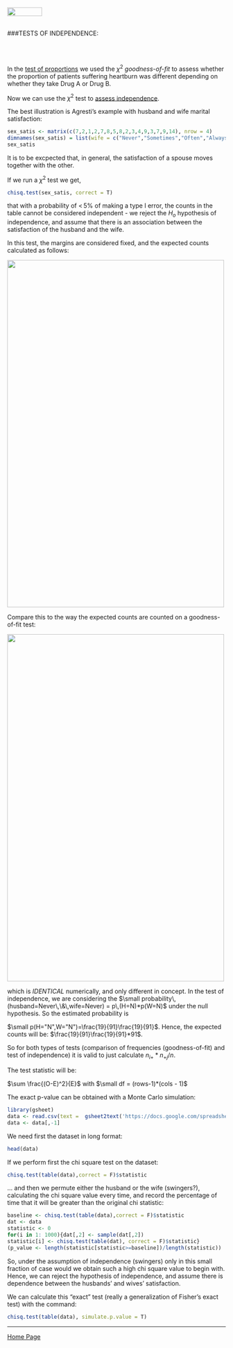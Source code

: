 <br>
<a href="http://rinterested.github.io/statistics/index.html">
<img HEIGHT="20" WIDTH="80" src="https://cloud.githubusercontent.com/assets/9312897/10556783/a27a26fa-745c-11e5-9b1a-2d5bd737387a.PNG"></a>
<br><br>

###TESTS OF INDEPENDENCE:
<br>

<br><br>

In the [test of proportions](http://rinterested.github.io/statistics/tests_of_proportions.html) we used the $\chi^2$ *goodness-of-fit* to assess whether the proportion of patients suffering heartburn was different depending on whether they take Drug A or Drug B. 

Now we can use the $\chi^2$ test to [assess independence](http://www.cookbook-r.com/Statistical_analysis/Frequency_tests/).

The best illustration is Agresti's example with husband and wife marital satisfaction:

```r
sex_satis <- matrix(c(7,2,1,2,7,8,5,8,2,3,4,9,3,7,9,14), nrow = 4)
dimnames(sex_satis) = list(wife = c("Never","Sometimes","Often","Always"), husband = c("Never","Sometimes","Often","Always"))
sex_satis
```

It is to be excpected that, in general, the satisfaction of a spouse moves together with the other. 

If we run a $\chi^2$ test we get,

```r
chisq.test(sex_satis, correct = T)
```

that with a probability of $<\,5\%$ of making a type I error, the counts in the table cannot be considered independent - we reject the $H_o$ hypothesis of independence, and assume that there is an association between the satisfaction of the husband and the wife.

In this test, the margins are considered fixed, and the expected counts calculated as follows:

<img HEIGHT="800" WIDTH="500" src="https://cloud.githubusercontent.com/assets/9312897/10900528/0f965f56-81af-11e5-9e52-7f15234f9917.png">

Compare this to the way the expected counts are counted on a goodness-of-fit test:

<img HEIGHT="800" WIDTH="500" src="https://cloud.githubusercontent.com/assets/9312897/10900663/8c4d4126-81b0-11e5-8a6d-8d1028cdedfb.png">

which is *IDENTICAL* numerically, and only different in concept. In the test of independence, we are considering the $\small probability\,(husband=Never\,\&\,wife=Never) = p\,(H=N)*p(W=N)$ under the null hypothesis. So the estimated probability is 

$\small p(H="N",W="N")=\frac{19}{91}\frac{19}{91}$. Hence, the expected counts will be: $\frac{19}{91}\frac{19}{91}*91$.

So for both types of tests (comparison of frequencies (goodness-of-fit) and test of independence) it is valid to just calculate $n_{i+}*n_{+j}/n$.

The test statistic will be:

$\sum \frac{(O-E)^2}{E}$ with $\small df = (rows-1)*(cols - 1)$

The exact p-value can be obtained with a Monte Carlo simulation:

```r
library(gsheet)
data <- read.csv(text =  gsheet2text('https://docs.google.com/spreadsheets/d/1w575Rfj2QY30wWc6piunwcyDOfYQfL-5KSulJIQ3ego/edit?usp=sharing',format ='csv'))
data <- data[,-1]
```

We need first the dataset in long format:

```r
head(data)
```

If we perform first the chi square test on the dataset:

```r
chisq.test(table(data),correct = F)$statistic
```

... and then we permute either the husband or the wife (swingers?), calculating the chi square value every time, and record the percentage of time that it will be greater than the original chi statistic:

```r
baseline <- chisq.test(table(data),correct = F)$statistic
dat <- data
statistic <- 0
for(i in 1: 1000){dat[,2] <- sample(dat[,2])
statistic[i] <- chisq.test(table(dat), correct = F)$statistic}
(p_value <- length(statistic[statistic>=baseline])/length(statistic))
```


So, under the assumption of independence (swingers) only in this small fraction of case would we obtain such a high chi square value to begin with. Hence, we can reject the hypothesis of independence, and assume there is dependence between the husbands' and wives' satisfaction.

We can calculate this "exact" test (really a generalization of Fisher's exact test) with the command:

```r
chisq.test(table(data), simulate.p.value = T)
```

---

<a href="http://rinterested.github.io/statistics/index.html">Home Page</a>
